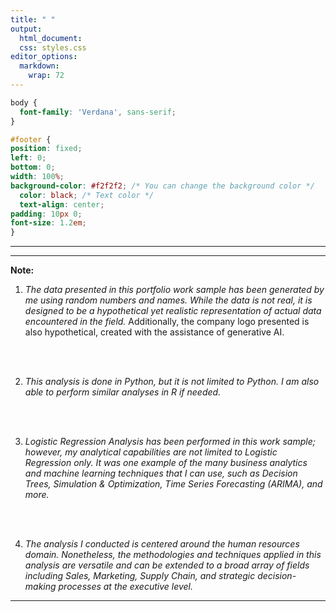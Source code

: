 ```yaml
---
title: " "
output:
  html_document:
  css: styles.css
editor_options: 
  markdown: 
    wrap: 72
---
```


```css
body {
  font-family: 'Verdana', sans-serif;
}

#footer {
position: fixed;
left: 0;
bottom: 0;
width: 100%;
background-color: #f2f2f2; /* You can change the background color */
  color: black; /* Text color */
  text-align: center;
padding: 10px 0;
font-size: 1.2em;
}

```

------------------------------------------------------------------------

------------------------------------------------------------------------

**Note:**

1.  *The data presented in this portfolio work sample has been generated
    by me using random numbers and names. While the data is not real, it
    is designed to be a hypothetical yet realistic representation of
    actual data encountered in the field.* Additionally, the company
    logo presented is also hypothetical, created with the assistance of
    generative AI.

<br><br>

2.  *This analysis is done in Python, but it is not limited to Python. I
    am also able to perform similar analyses in R if needed.*

<br><br>

3.  *Logistic Regression Analysis has been performed in this work
    sample; however, my analytical capabilities are not limited to
    Logistic Regression only. It was one example of the many business
    analytics and machine learning techniques that I can use, such as
    Decision Trees, Simulation & Optimization, Time Series Forecasting
    (ARIMA), and more.*

<br><br>

4.  *The analysis I conducted is centered around the human resources
    domain. Nonetheless, the methodologies and techniques applied in
    this analysis are versatile and can be extended to a broad array of
    fields including Sales, Marketing, Supply Chain, and strategic
    decision-making processes at the executive level.*

------------------------------------------------------------------------
